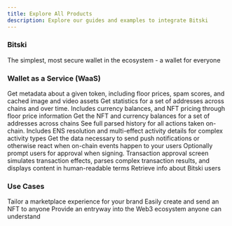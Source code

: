 ```yaml
---
title: Explore All Products
description: Explore our guides and examples to integrate Bitski
---
```


### Bitski

<Card title="Vault" icon="vault" color="#EB4A6A" href="/bitski/what-is-a-bitski-vault">
  The simplest, most secure wallet in the ecosystem - a wallet for everyone
</Card>

### Wallet as a Service (WaaS)

<Card title="Token Details API" icon="hexagon-image" color="#EB9C3F" href="/wallet-as-service/token-details-api">
  Get metadata about a given token, including floor prices, spam scores, and cached image and video assets
</Card>

<Card title="Portfolio API" icon="briefcase" color="#EB9C3F" href="/wallet-as-service/portfolio-api">
  Get statistics for a set of addresses across chains and over time. Includes currency balances, and NFT pricing through floor price information
</Card>

<Card title="Balances API" icon="money-bill" color="#4FA936" href="/wallet-as-service/balances-api">
  Get the NFT and currency balances for a set of addresses across chains
</Card>

<Card title="Activity API" icon="comment" color="#4FA936" href="/wallet-as-service/activity-api">
  See full parsed history for all actions taken on-chain. Includes ENS resolution and multi-effect activity details for complex activity types
</Card>

<Card title="Notification API" icon="circle-info" color="#4FA936" href="/wallet-as-service/notification-api">
  Get the data necessary to send push notifications or otherwise react when on-chain events happen to your users
</Card>

<Card title="Signing API" icon="pen" color="#4FA936" href="/wallet-as-service/signing-api">
  Optionally prompt users for approval when signing. Transaction approval screen simulates transaction effects, parses complex transaction results, and displays content in human-readable terms
</Card>

<Card title="User API" icon="user" color="#4FA936" href="/wallet-as-service/user-api">
  Retrieve info about Bitski users
</Card>

### Use Cases

<Card title="Marketplaces" icon="basket-shopping" color="#3E84EE" href="/use-cases/build-a-marketplace/get-started">
  Tailor a marketplace experience for your brand
</Card>

<Card title="Droplinks" icon="planet-ringed" color="#F3C24F" href="/use-cases/droplinks/droplinks">
  Easily create and send an NFT to anyone
</Card>

<Card title="Custom Wallets" icon="wallet" color="#F3C24F" href="/use-cases/custom-wallets/create-an">
  Provide an entryway into the Web3 ecosystem anyone can understand
</Card>

